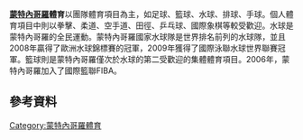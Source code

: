 {{expand|time=2016-02-25T01:36:44+00:00}}
{{unreferenced|time=2016-02-25T01:36:44+00:00}}
'''[[蒙特內哥羅|蒙特內哥羅]]體育'''以團隊體育項目為主，如足球、籃球、水球、排球、手球。個人體育項目中則以拳擊、柔道、空手道、田徑、乒乓球、國際象棋等較受歡迎。水球是蒙特內哥羅的全民運動。蒙特內哥羅國家水球隊是世界排名前列的水球隊，並且2008年贏得了歐洲水球錦標賽的冠軍，2009年獲得了國際泳聯水球世界聯賽冠軍。籃球則是蒙特內哥羅僅次於水球的第二受歡迎的集體體育項目。2006年，蒙特內哥羅加入了國際籃聯FIBA。
==參考資料==
{{reflist}}
[[Category:蒙特內哥羅體育|Category:蒙特內哥羅體育]]